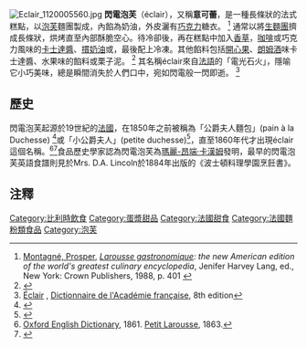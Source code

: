 [[File:Eclair_1120005560.jpg|thumb]]
'''閃電泡芙'''（éclair），又稱'''意可蕾'''，是一種長條狀的法式糕點，以[[泡芙|泡芙]]麵團製成，內餡為奶油，外皮灑有[[巧克力|巧克力]]糖衣。
<ref name="Encyclopedia1">[[Prosper_Montagné|Montagné, Prosper]], ''[[Larousse_gastronomique|Larousse gastronomique]]: the new American edition of the world's greatest culinary encyclopedia'', Jenifer Harvey Lang, ed., New York: Crown Publishers, 1988, p. 401 {{ISBN|978-0-517-57032-6}}</ref>
通常以{{le|糕點袋|Pastry bag}}將[[生麵團|生麵團]]擠成長條狀，烘烤直至內部酥脆空心。待冷卻後，再在糕點中加入[[香草|香草]]，[[咖啡|咖啡]]或巧克力風味的[[卡士達醬|卡士達醬]]、[[摜奶油|摜奶油]]或{{le|吉保奶油|Chiboust cream}}，最後配上{{le|翻糖|Fondant icing}}冷凍。其他餡料包括[[開心果|開心果]]、[[朗姆酒|朗姆酒]]味卡士達醬、水果味的餡料或栗子泥。
<ref name="Larousse365">{{Harv|Montagné|1961|loc=Éclair|p=365}}</ref>
其名稱éclair來自[[法語|法語]]的「電光石火」，隱喻它小巧美味，總是瞬間消失於人們口中，宛如閃電般一閃即逝。
<ref>[http://www.cnrtl.fr/definition/academie8/%C3%A9clair Éclair] {{webarchive|url=https://web.archive.org/web/20140104213029/http://www.cnrtl.fr/definition/academie8/%C3%A9clair |date=2014-01-04 }}, [[Dictionnaire_de_l'Académie_française|Dictionnaire de l'Académie française]], 8th edition</ref>

==歷史==
閃電泡芙起源於19世紀的[[法國|法國]]，在1850年之前被稱為「公爵夫人麵包」(pain à la Duchesse) <ref>{{Harv|Gouffé|1873|p=288}}</ref>或「小公爵夫人」(petite duchesse)<ref>{{Harv|Montagné|1961|loc=Duchesses|p=357}}</ref>，直至1860年代才出現éclair這個名稱。<ref>[[Oxford_English_Dictionary|Oxford English Dictionary]], 1861. [[Petit_Larousse|Petit Larousse]], 1863.</ref><ref>{{cite book |last= Gouffé |first= Jules |authorlink = Jules Gouffé |title= Le Livre de Pâtisserie |url= http://gallica2.bnf.fr/ark:/12148/bpt6k107860n |format= PDF |accessdate= 2009-03-24 |year= 1873 |publisher= [[Hachette_Livre|Hachette]] |location= Paris |language= fr |page= 288 |chapter= Entremets détachés |chapterurl= http://gallica.bnf.fr/ark:/12148/bpt6k107860n.image.f310 |quote= On a changé, depuis une vingtaine d'années, le nom de ces gâteaux [pains à la duchesse] : on les désigne actuellement sous le nom d'''éclairs''. }}</ref>食品歷史學家認為閃電泡芙為[[瑪麗-昂端·卡漢姆|瑪麗-昂端·卡漢姆]]發明，最早的閃電泡芙英語食譜則見於Mrs. D.A. Lincoln於1884年出版的《波士頓料理學園烹飪書》。

==注釋==
{{reflist}}

{{DEFAULTSORT:Eclair}}
[[Category:比利時飲食|Category:比利時飲食]]
[[Category:蛋漿甜品|Category:蛋漿甜品]]
[[Category:法國甜食|Category:法國甜食]]
[[Category:法國麵粉類食品|Category:法國麵粉類食品]]
[[Category:泡芙|Category:泡芙]]